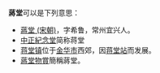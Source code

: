 '''蔣堂'''可以是下列意思：
* [[蔣堂_(宋朝)|蔣堂 (宋朝)]]，字希鲁，常州宜兴人。
* [[中正紀念堂|中正紀念堂]]简称蒋堂
* [[蒋堂镇|蒋堂镇]]位于[[金华市|金华市]]西郊，因[[蒋堂站|蒋堂站]]而发展。
* [[蔣堂物賞|蔣堂物賞]]簡稱蔣堂。

{{disambig|cat=二字亞洲相關消歧義}}